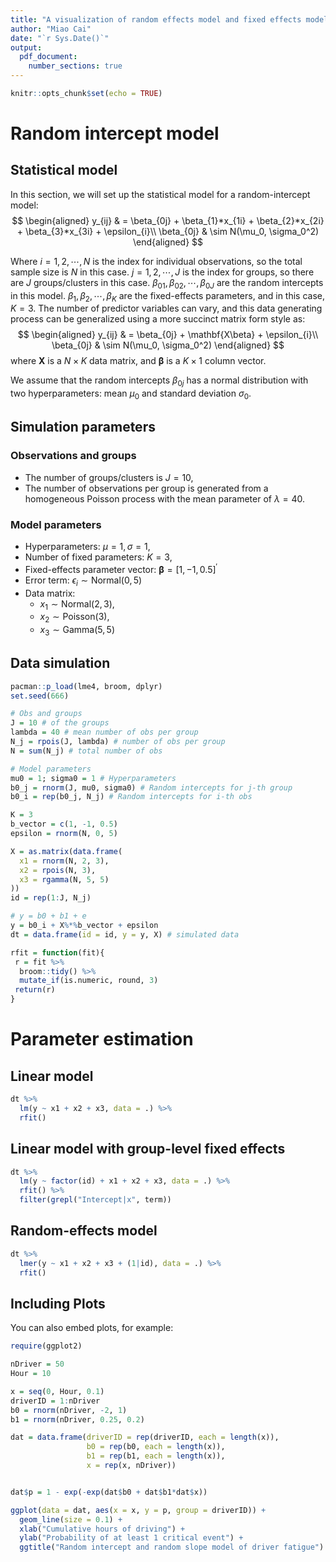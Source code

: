 ```yaml
---
title: "A visualization of random effects model and fixed effects model"
author: "Miao Cai"
date: "`r Sys.Date()`"
output: 
  pdf_document:
    number_sections: true
---
```


```r
knitr::opts_chunk$set(echo = TRUE)
```

# Random intercept model

Statistical model
---
In this section, we will set up the statistical model for a random-intercept model:
$$
\begin{aligned}
y_{ij} & = \beta_{0j} + \beta_{1}*x_{1i} +  \beta_{2}*x_{2i} + \beta_{3}*x_{3i} + \epsilon_{i}\\
\beta_{0j} & \sim N(\mu_0, \sigma_0^2)
\end{aligned}
$$

Where $i = 1, 2, \cdots, N$ is the index for individual observations, so the total sample size is $N$ in this case. $j = 1, 2, \cdots, J$ is the index for groups, so there are $J$ groups/clusters in this case. $\beta_{01}, \beta_{02}, \cdots, \beta_{0J}$ are the random intercepts in this model. $\beta_1, \beta_2, \cdots, \beta_K$ are the fixed-effects parameters, and in this case, $K = 3$. The number of predictor variables can vary, and this data generating process can be generalized using a more succinct matrix form style as:
$$
\begin{aligned}
y_{ij} & = \beta_{0j} + \mathbf{X\beta} + \epsilon_{i}\\
\beta_{0j} & \sim N(\mu_0, \sigma_0^2)
\end{aligned}
$$
where $\mathbf{X}$ is a $N\times K$ data matrix, and $\mathbf{\beta}$ is a $K \times 1$ column vector.

We assume that the random intercepts $\beta_{0j}$ has a normal distribution with two hyperparameters: mean $\mu_0$ and standard deviation $\sigma_0$.

Simulation parameters
---

### Observations and groups

- The number of groups/clusters is $J = 10$,
- The number of observations per group is generated from a homogeneous Poisson process with the mean parameter of $\lambda = 40$.

### Model parameters

- Hyperparameters: $\mu = 1, \sigma = 1$,
- Number of fixed parameters: $K = 3$,
- Fixed-effects parameter vector: $\mathbf{\beta} = [1, -1, 0.5]^\prime$
- Error term: $\epsilon_i \sim \text{Normal}(0, 5)$
- Data matrix:
  + $x_1 \sim \text{Normal}(2, 3)$,
  + $x_2 \sim \text{Poisson}(3)$,
  + $x_3 \sim \text{Gamma}(5, 5)$


Data simulation
---

```r
pacman::p_load(lme4, broom, dplyr)
set.seed(666)

# Obs and groups
J = 10 # of the groups
lambda = 40 # mean number of obs per group
N_j = rpois(J, lambda) # number of obs per group
N = sum(N_j) # total number of obs

# Model parameters
mu0 = 1; sigma0 = 1 # Hyperparameters
b0_j = rnorm(J, mu0, sigma0) # Random intercepts for j-th group
b0_i = rep(b0_j, N_j) # Random intercepts for i-th obs

K = 3
b_vector = c(1, -1, 0.5)
epsilon = rnorm(N, 0, 5)

X = as.matrix(data.frame(
  x1 = rnorm(N, 2, 3),
  x2 = rpois(N, 3),
  x3 = rgamma(N, 5, 5)
))
id = rep(1:J, N_j)

# y = b0 + b1 + e
y = b0_i + X%*%b_vector + epsilon
dt = data.frame(id = id, y = y, X) # simulated data

rfit = function(fit){
 r = fit %>% 
  broom::tidy() %>% 
  mutate_if(is.numeric, round, 3)
 return(r)
}
```

Parameter estimation
===

Linear model
---

```r
dt %>% 
  lm(y ~ x1 + x2 + x3, data = .) %>%  
  rfit() 
```

Linear model with group-level fixed effects
---

```r
dt %>% 
  lm(y ~ factor(id) + x1 + x2 + x3, data = .) %>% 
  rfit() %>% 
  filter(grepl("Intercept|x", term))
```

Random-effects model
---

```r
dt %>% 
  lmer(y ~ x1 + x2 + x3 + (1|id), data = .) %>% 
  rfit()
```

## Including Plots

You can also embed plots, for example:

```r
require(ggplot2)

nDriver = 50
Hour = 10

x = seq(0, Hour, 0.1)
driverID = 1:nDriver
b0 = rnorm(nDriver, -2, 1)
b1 = rnorm(nDriver, 0.25, 0.2)

dat = data.frame(driverID = rep(driverID, each = length(x)), 
                 b0 = rep(b0, each = length(x)), 
                 b1 = rep(b1, each = length(x)), 
                 x = rep(x, nDriver))


dat$p = 1 - exp(-exp(dat$b0 + dat$b1*dat$x))

ggplot(data = dat, aes(x = x, y = p, group = driverID)) + 
  geom_line(size = 0.1) + 
  xlab("Cumulative hours of driving") + 
  ylab("Probability of at least 1 critical event") + 
  ggtitle("Random intercept and random slope model of driver fatigue")
```





